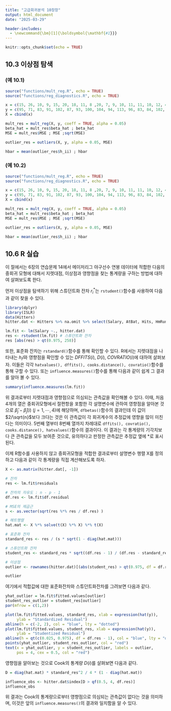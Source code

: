 ```yaml
---
title: "고급회귀분석 10장장"
output: html_document
date: "2025-03-29"

header-includes:
  - \newcommand{\bm}[1]{\boldsymbol{\mathbf{#1}}}
---
```


```r
knitr::opts_chunk$set(echo = TRUE)
```

## 10.3 이상점 탐색

### (예 10.1)

```r
source("functions/mult_reg.R", echo = TRUE)
source("functions/reg_diagnostics.R", echo = TRUE)

x = c(15, 26, 10, 9, 15, 20, 18, 11, 8 ,20, 7, 9, 10, 11, 11, 10, 12, 42, 17, 11, 10)
y = c(95, 71, 83, 91, 102, 87, 93, 100, 104, 94, 113, 96, 83, 84, 102, 100, 105, 57, 121, 86, 100)
X = cbind(x)

mult_res = mult_reg(X, y, coeff = TRUE, alpha = 0.05)
beta_hat = mult_res$beta_hat ; beta_hat
MSE = mult_res$MSE ; MSE ;sqrt(MSE)

outlier_res = outliers(X, y, alpha = 0.05, MSE)

hbar = mean(outlier_res$h_ii) ; hbar
```

### (예 10.2)

```r
source("functions/mult_reg.R", echo = TRUE)
source("functions/reg_diagnostics.R", echo = TRUE)

x = c(15, 26, 10, 9, 15, 20, 18, 11, 8 ,20, 7, 9, 10, 11, 11, 10, 12, 42, 17, 11, 10)
y = c(95, 71, 83, 91, 102, 87, 93, 100, 104, 94, 113, 96, 83, 84, 102, 100, 105, 57, 121, 86, 100)
X = cbind(x)

mult_res = mult_reg(X, y, coeff = TRUE, alpha = 0.05)
beta_hat = mult_res$beta_hat ; beta_hat
MSE = mult_res$MSE ; MSE ;sqrt(MSE)

outlier_res = outliers(X, y, alpha = 0.05, MSE)

hbar = mean(outlier_res$h_ii) ; hbar
```

## 10.6 R 실습

이 절에서는 6장의 연습문제 14에서 메이저리그 야구선수 연봉 데이터에 적합한 다음의 중회귀 모형에 대해서 지렛대점, 이상점과 영향점을 찾는 통계량을 구하는 방법에 대하여 살펴보도록 한다.

\begin{equation*}
  \text{Salary}_i = \beta_0 + \beta_1 \times \text{AtBat}_i + \beta_2 \times \text{Hits}_i + \beta_3 \times \text{HmRun}_i + \epsilon_i, ~~ i = 1,2, \cdots, 263
\end{equation*}

먼저 이상점을 탐색하기 위해 스튜던트화 잔차 $r^{*}_i$는 `rstudent()`함수를 사용하여 다음과 같이 찾을 수 있다.

```r
library(dplyr)
library(ISLR)
data(Hitters)
hitter.dat <- Hitters %>% na.omit %>% select(Salary, AtBat, Hits, HmRun)

lm.fit <- lm(Salary ~., hitter.dat)
res <- rstudent(lm.fit) # 스튜던트화 잔차
res [abs(res) > qt(0.975, 258)]
```

또한, 표준화 잔차는 `rstandard()`함수를 통해 확인할 수 있다. R에서는 지렛대점을 나타내는 $h_ii$와 영향점을 확인할 수 있는 $DFFITS(i),~ D(i),~COVRATIO(i)$에 대하여 살펴보자. 이들은 각각 `hatvalues(), dffits(), cooks.distance(), covratio()`함수를 통해 구할 수 있다. 또는 `influence.measures()`함수를 통해 다음과 같이 쉽게 그 결과를 알아 볼 수 있다.

```r
summary(influence.measures(lm.fit))
```

위 결과로부터 지렛대점과 영향점으로 의심되는 관측값을 확인해볼 수 있다. 이때, 처음 4개의 열은 중회귀모형에서 절편항을 포함한 각 설명변수에 관하여 영향점을 알아본 것으로 $\hat{\beta}_j - \hat{\beta}_j(i) ~(j=1,\cdots, 4)$에 해당하며, `dfbetas()`함수의 결과인데 이 값이 $2/\sqrt{n}$보다 크다는 것은 이 관측값이 각 회귀계수의 추정값에 영향을 많이 미친다는 의미이다. 5번째 열부터 8번째 열까지 차례대로 `dffits(), covratio(), cooks.distance(), hatvalues()`함수의 결과이다. 이 결과는 각 통계량의 기각치보다 큰 관측값을 모두 보여준 것으로, 유의하다고 판정한 관측값은 추정값 옆에 *로 표시된다.

이제 R함수를 사용하지 않고 중회귀모형을 적합한 결과로부터 설명변수 행렬 X를 정의하고 다음과 같이 각 통계량을 직접 계산해보도록 하자.

```r
X <- as.matrix(hitter.dat[, -1])

# 잔차
res <- lm.fit$residuals

# 잔차의 자유도 : n - p - 1
df.res <- lm.fit$df.residual

# MSE의 제곱근
s <- as.vector(sqrt(res %*% res / df.res) )

# 해트행렬
hat.mat <- X %*% solve(t(X) %*% X) %*% t(X)

# 표준화 잔차
standard_res <- res / (s * sqrt(1 - diag(hat.mat)))

# 스튜던트화 잔차
student_res <- standard_res * sqrt((df.res - 1) / (df.res - standard_res^2))

# 이상점
outlier <- rownames(hitter.dat)[(abs(student_res) > qt(0.975, df = df.res - 1)) == TRUE]

outlier
```

여기에서 적합값에 대한 표준화잔차와 스튜던트화잔차를 그려보면 다음과 같다.

```r
yhat_outlier = lm.fit$fitted.values[outlier]
student_res_outlier = student_res[outlier]
par(mfrow = c(1,2))

plot(lm.fit$fitted.values, standard_res, xlab = expression(hat(y)),
     ylab = "Standardized Residual")
abline(h = c(-2, 2), col = "blue", lty = "dotted")
plot(lm.fit$fitted.values, student_res, xlab = expression(hat(y)),
     ylab = "Studentized Residual")
abline(h = qt(c(0.025, 0.975), df = df.res - 1), col = "blue", lty = "dotted")
points(yhat_outlier, student_res_outlier, col = "red")
text(x = yhat_outlier, y = student_res_outlier, labels = outlier,
     pos = 4, cex = 0.5, col = "red")
```

영향점을 알아보는 것으로 Cook의 통계량 $D(i)$를 살펴보면 다음과 같다.

```r
D = diag(hat.mat) * standard_res^2 / 4 * (1 - diag(hat.mat))

influence_obs <- hitter.dat$index[D > qf(0.5, 4, df.res)]
influence_obs
```

위 결과는 Cook의 통계량으로부터 영향점으로 의심되는 관측값이 없다는 것을 의미하며, 이것은 앞의 `influence.measures()`의 결과와 일치함을 알 수 있다.










